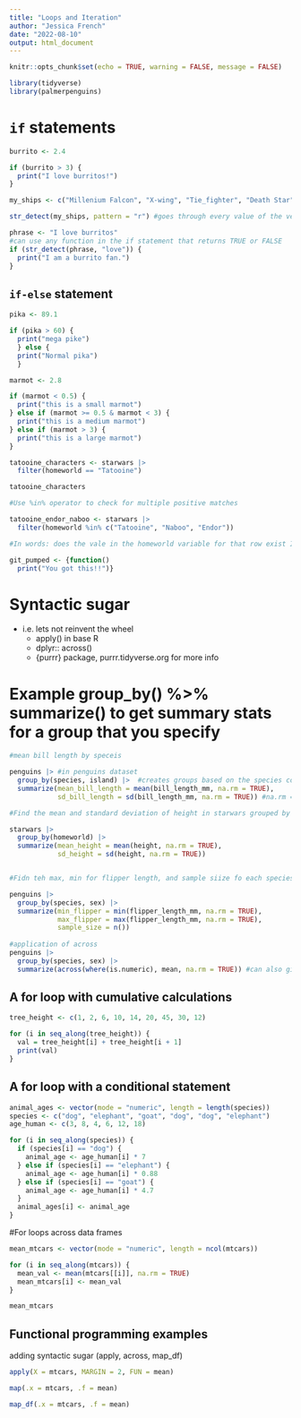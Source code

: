 ```yaml
---
title: "Loops and Iteration"
author: "Jessica French"
date: "2022-08-10"
output: html_document
---
```


```r
knitr::opts_chunk$set(echo = TRUE, warning = FALSE, message = FALSE)

```
```r
library(tidyverse)
library(palmerpenguins)
```

# `if` statements 

```r
burrito <- 2.4

if (burrito > 3) {
  print("I love burritos!")
} 
```

```r
my_ships <- c("Millenium Falcon", "X-wing", "Tie_fighter", "Death Star")

str_detect(my_ships, pattern = "r") #goes through every value of the vector and checks for the value specified in pattern = 

phrase <- "I love burritos"
#can use any function in the if statement that returns TRUE or FALSE
if (str_detect(phrase, "love")) {
  print("I am a burrito fan.")
}
```
## `if-else` statement
```r
pika <- 89.1

if (pika > 60) {
  print("mega pike")
  } else {
  print("Normal pika")
  }

```

```r
marmot <- 2.8

if (marmot < 0.5) {
  print("this is a small marmot")
} else if (marmot >= 0.5 & marmot < 3) {
  print("this is a medium marmot")
} else if (marmot > 3) {
  print("this is a large marmot")
}

```



```r
tatooine_characters <- starwars |> 
  filter(homeworld == "Tatooine")

tatooine_characters

#Use %in% operator to check for multiple positive matches

tatooine_endor_naboo <- starwars |> 
  filter(homeworld %in% c("Tatooine", "Naboo", "Endor"))

#In words: does the vale in the homeworld variable for that row exist IN that vector c("Tatooine, "Naboo", "Endor)
```

```r
git_pumped <- {function()
  print("You got this!!")}
```
# Syntactic sugar
- i.e. lets not reinvent the wheel
  - apply() in base R
  - dplyr:: across()
  - {purrr} package, purrr.tidyverse.org for more info
  
# Example group_by() %>% summarize() to get summary stats for a group that you specify
```r
#mean bill length by speceis

penguins |> #in penguins dataset
  group_by(species, island) |>  #creates groups based on the species column also assumes that everything you do after this will be by group
  summarize(mean_bill_length = mean(bill_length_mm, na.rm = TRUE),
            sd_bill_length = sd(bill_length_mm, na.rm = TRUE)) #na.rm = TRUE removes na values so that it doesnt return na for the mean 

#Find the mean and standard deviation of height in starwars grouped by homeworld

starwars |> 
  group_by(homeworld) |> 
  summarize(mean_height = mean(height, na.rm = TRUE),
            sd_height = sd(height, na.rm = TRUE))


#Fidn teh max, min for flipper length, and sample siize fo each species of penguins

penguins |> 
  group_by(species, sex) |> 
  summarize(min_flipper = min(flipper_length_mm, na.rm = TRUE),
            max_flipper = max(flipper_length_mm, na.rm = TRUE),
            sample_size = n())
  
#application of across
penguins |> 
  group_by(species, sex) |> 
  summarize(across(where(is.numeric), mean, na.rm = TRUE)) #can also give a vector of function to do. Can also pass a vector of column names rather than a conditional that applys to the whole data frame. 
```

## A for loop with cumulative calculations

```r
tree_height <- c(1, 2, 6, 10, 14, 20, 45, 30, 12)

for (i in seq_along(tree_height)) {
  val = tree_height[i] + tree_height[i + 1]
  print(val)
}

```
## A for loop with a conditional statement 

```r
animal_ages <- vector(mode = "numeric", length = length(species))
species <- c("dog", "elephant", "goat", "dog", "dog", "elephant")
age_human <- c(3, 8, 4, 6, 12, 18)

for (i in seq_along(species)) {
  if (species[i] == "dog") {
    animal_age <- age_human[i] * 7
  } else if (species[i] == "elephant") {
    animal_age <- age_human[i] * 0.88
  } else if (species[i] == "goat") {
    animal_age <- age_human[i] * 4.7
  }
  animal_ages[i] <- animal_age
}

```

#For loops across data frames
```r
mean_mtcars <- vector(mode = "numeric", length = ncol(mtcars))

for (i in seq_along(mtcars)) {
  mean_val <- mean(mtcars[[i]], na.rm = TRUE)
  mean_mtcars[i] <- mean_val
}

mean_mtcars
```

## Functional programming examples

adding syntactic sugar (apply, across, map_df)

```r
apply(X = mtcars, MARGIN = 2, FUN = mean)
```

```r
map(.x = mtcars, .f = mean)

map_df(.x = mtcars, .f = mean)
```

